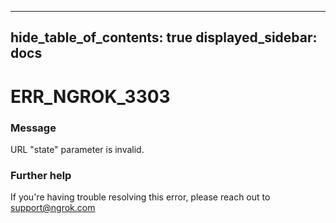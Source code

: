 

---
hide_table_of_contents: true
displayed_sidebar: docs
---


# ERR_NGROK_3303

### Message
URL "state" parameter is invalid.

<ErrorDetails />



### Further help
If you're having trouble resolving this error, please reach out to [support@ngrok.com](mailto:support@ngrok.com?subject=Help%20with%20ERR_NGROK_3303)

